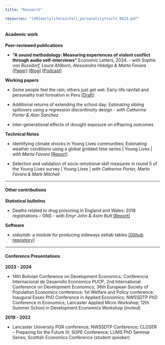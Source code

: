 ```yaml
---
title: "Research"

resources: "[GM]earlyliferainfall_personalitytraits_0623.pdf"
---
```


#### Academic work

**Peer-reviewed publications**

-   **"A sound methodology: Measuring experiences of violent conflict through audio self-interviews"** Economic Letters, 2024. - *with Sophie von Russdorf, Laura Ahlborn, Alessandra Hidalgo & Marta Favara* [\[Paper\]](https://doi.org/10.1016/j.econlet.2024.111879) [\[Blog\]](https://www.younglives.org.uk/news/a-sound-methodology) [\[Podcast\]](https://podcasts.ox.ac.uk/how-sound-methodology-improves-understanding-young-ethiopians-experience-conflict)

**Working papers**

-   Some people feel the rain; others just get wet: Early-life rainfall and personality trait formation in Peru [\[Draft\]](%5BGM%5Dearlyliferainfall_personalitytraits_0623.pdf)

-   Additional returns of extending the school day: Estimating sibling spillovers using a regression discontinuity design - *with Catherine Porter & Alan Sanchez*

-   Inter-generational effects of drought exposure on offspring outcomes

**Technical Notes**

-   Identifying climate shocks in Young Lives communities: Estimating weather conditions using a global gridded time series \| Young Lives \| *with Marta Favara* [\[Report\]](https://www.younglives.org.uk/publications/identifying-climate-shocks-young-lives-communities-estimating-weather-conditions-using)

-   Selection and validation of socio-emotional skill measures in round 5 of the Young Lives survey \| Young Lives \| *with Catherine Porter, Marta Favara & Mark Mitchell*

------------------------------------------------------------------------

#### Other contributions

**Statistical bulletins**

-   Deaths related to drug poisoning in England and Wales: 2018 registrations -- ONS - *with Emyr John & Asim Butt* [\[Report\]](https://cy.ons.gov.uk/peoplepopulationandcommunity/birthsdeathsandmarriages/deaths/bulletins/deathsrelatedtodrugpoisoninginenglandandwales/2018registrations)

**Software**

-   *sideytab:* a module for producing sideways esttab tables [\[Github repository\]](https://github.com/gerrymcquade/sideytab)

------------------------------------------------------------------------

#### Conference Presentations

**2023 - 2024**

-   14th Bolivian Conference on Development Economics; Conferencia Internacional de Desarrollo Económico PUCP; 2nd International Conference on Development Economics; 36th European Society of Population Economics conference; 1st Welfare and Policy conference; Inaugural Essex PhD Conference in Applied Economics; NWSSDTP PhD Conference in Economics; Lancaster Applied Micro Workshop; 12th Summer School in Development Economics Workshop (*invited*)

**2019 - 2022**

-   Lancaster University PGR conference; NWSSDTP Conference; CLOSER -- Preparing for the Future III; SGPE Conference; LUMS PhD Seminar Series; Scottish Economics Conference (*student speaker*)
